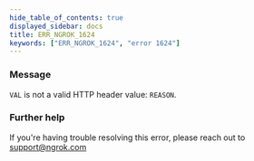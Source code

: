 ```yaml
---
hide_table_of_contents: true
displayed_sidebar: docs
title: ERR_NGROK_1624
keywords: ["ERR_NGROK_1624", "error 1624"]
---
```


### Message

`VAL` is not a valid HTTP header value: `REASON`.

### Further help

If you're having trouble resolving this error, please reach out to [support@ngrok.com](mailto:support@ngrok.com?subject=Help%20with%20ERR_NGROK_1624)

